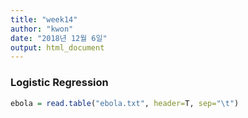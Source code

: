 ```yaml
---
title: "week14"
author: "kwon"
date: "2018년 12월 6일"
output: html_document
---
```


### Logistic Regression
```r
ebola = read.table("ebola.txt", header=T, sep="\t")
```